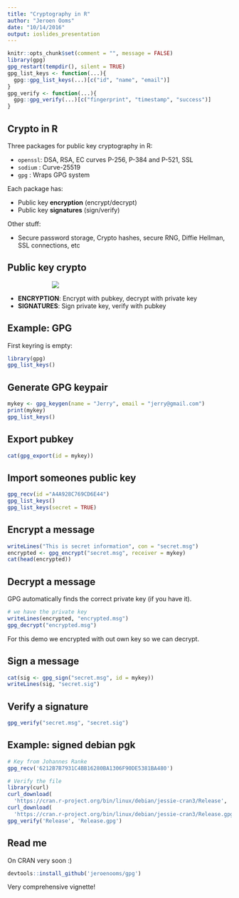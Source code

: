 ```yaml
---
title: "Cryptography in R"
author: "Jeroen Ooms"
date: "10/14/2016"
output: ioslides_presentation
---
```


```r
knitr::opts_chunk$set(comment = "", message = FALSE)
library(gpg)
gpg_restart(tempdir(), silent = TRUE)
gpg_list_keys <- function(...){
  gpg::gpg_list_keys(...)[c("id", "name", "email")]
}
gpg_verify <- function(...){
  gpg::gpg_verify(...)[c("fingerprint", "timestamp", "success")]
}
```

## Crypto in R

Three packages for public key cryptography in R:

- `openssl`: DSA, RSA, EC curves P-256, P-384 and P-521, SSL
- `sodium` : Curve-25519
- `gpg` : Wraps GPG system

Each package has:

- Public key **encryption** (encrypt/decrypt)
- Public key **signatures** (sign/verify)

Other stuff:

- Secure password storage, Crypto hashes, secure RNG, Diffie Hellman, 
SSL connections, etc


## Public key crypto

<style>
img{margin-left: 100px;}
</style>

![](pubkey.png)


- **ENCRYPTION**: Encrypt with pubkey, decrypt with private key
- **SIGNATURES**: Sign private key, verify with pubkey

## Example: GPG

First keyring is empty:

```r
library(gpg)
gpg_list_keys()
```

## Generate GPG keypair

```r
mykey <- gpg_keygen(name = "Jerry", email = "jerry@gmail.com")
print(mykey)
gpg_list_keys()
```

## Export pubkey

```r
cat(gpg_export(id = mykey))
```

## Import someones public key

```r
gpg_recv(id ="A4A928C769CD6E44")
gpg_list_keys()
gpg_list_keys(secret = TRUE)
```


## Encrypt a message

```r
writeLines("This is secret information", con = "secret.msg")
encrypted <- gpg_encrypt("secret.msg", receiver = mykey)
cat(head(encrypted))
```

## Decrypt a message

GPG automatically finds the correct private key (if you have it).

```r
# we have the private key
writeLines(encrypted, "encrypted.msg")
gpg_decrypt("encrypted.msg")
```

For this demo we encrypted with out own key so we can decrypt.

## Sign a message

```r
cat(sig <- gpg_sign("secret.msg", id = mykey))
writeLines(sig, "secret.sig")
```


## Verify a signature

```r
gpg_verify("secret.msg", "secret.sig")
```

## Example: signed debian pgk

```r
# Key from Johannes Ranke
gpg_recv('6212B7B7931C4BB16280BA1306F90DE5381BA480')

# Verify the file
library(curl)
curl_download(
  'https://cran.r-project.org/bin/linux/debian/jessie-cran3/Release', 'Release')
curl_download(
  'https://cran.r-project.org/bin/linux/debian/jessie-cran3/Release.gpg', 'Release.gpg')
gpg_verify('Release', 'Release.gpg')
```

## Read me

On CRAN very soon :)

```r
devtools::install_github('jeroenooms/gpg')
```

Very comprehensive vignette!
